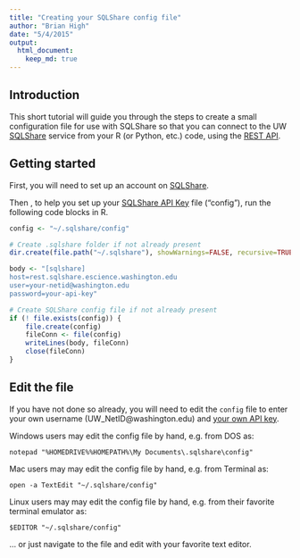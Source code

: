 ```yaml
---
title: "Creating your SQLShare config file"
author: "Brian High"
date: "5/4/2015"
output:
  html_document:
    keep_md: true
---
```


Introduction
------------

This short tutorial will guide you through the steps to create a small 
configuration file for use with SQLShare so that you can connect to the UW 
[SQLShare](https://sqlshare.escience.washington.edu/sqlshare/) service 
from your R (or Python, etc.) code, using the 
[REST API](http://escience.washington.edu/get-help-now/sql-share-rest-api).

Getting started
---------------

First, you will need to set up an account on [SQLShare](https://sqlshare.escience.washington.edu/sqlshare/).

Then , to help you set up your 
[SQLShare API Key](http://escience.washington.edu/get-help-now/accessing-sqlshare-r) file ("config"), run the following code blocks in R.
    
```r
config <- "~/.sqlshare/config"

# Create .sqlshare folder if not already present
dir.create(file.path("~/.sqlshare"), showWarnings=FALSE, recursive=TRUE)

body <- "[sqlshare]
host=rest.sqlshare.escience.washington.edu
user=your-netid@washington.edu
password=your-api-key"

# Create SQLShare config file if not already present
if (! file.exists(config)) {
    file.create(config)
    fileConn <- file(config)
    writeLines(body, fileConn)
    close(fileConn)
}
```

Edit the file
-------------
    
If you have not done so already, you will need to edit the `config` file to 
enter your own username (UW_NetID@washington.edu) and 
[your own API key](https://sqlshare.escience.washington.edu/sqlshare/#s=credentials).

Windows users may edit the config file by hand, e.g. from DOS as:

```
notepad "%HOMEDRIVE%%HOMEPATH%\My Documents\.sqlshare\config"
```

Mac users may may edit the config file by hand, e.g. from Terminal as:

```
open -a TextEdit "~/.sqlshare/config"
```

Linux users may may edit the config file by hand, e.g. from their favorite 
terminal emulator as:
    
```
$EDITOR "~/.sqlshare/config"
```

... or just navigate to the file and edit with your favorite text editor.